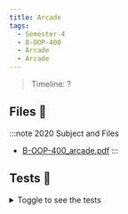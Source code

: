 ```yaml
---
title: Arcade
tags:
  - Semester-4
  - B-OOP-400
  - Arcade
  - Arcade
---
```

> Timeline: ?


## Files 📂

:::note 2020 Subject and Files
- [B-OOP-400_arcade.pdf](https://github.com/Studio-17/Epitech-Subjects/raw/main/Semester-4/B-OOP-400/Arcade/Arcade/B-OOP-400_arcade.pdf)
:::

## Tests 🤖
<details>
  <summary>Toggle to see the tests</summary>
  <div>
Yo
  </div>
</details>

